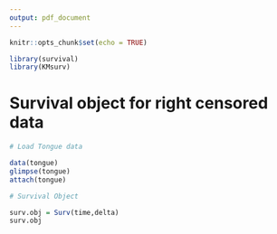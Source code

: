 ```yaml
---
output: pdf_document
---
```


```r
knitr::opts_chunk$set(echo = TRUE)
```

```r
library(survival)
library(KMsurv)
```

# Survival object for right censored data

```r

# Load Tongue data

data(tongue)
glimpse(tongue)
attach(tongue)

# Survival Object

surv.obj = Surv(time,delta)
surv.obj

```

